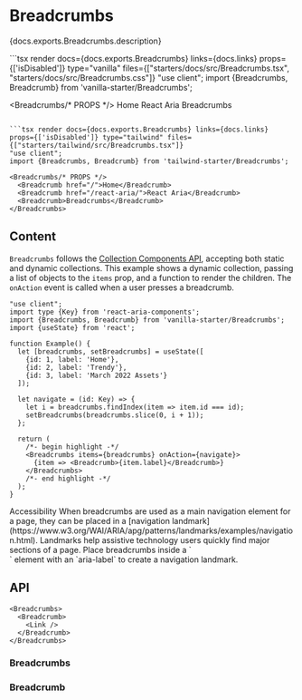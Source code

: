 

# Breadcrumbs

<PageDescription>{docs.exports.Breadcrumbs.description}</PageDescription>

<ExampleSwitcher>
  ```tsx render docs={docs.exports.Breadcrumbs} links={docs.links} props={['isDisabled']} type="vanilla" files={["starters/docs/src/Breadcrumbs.tsx", "starters/docs/src/Breadcrumbs.css"]}
  "use client";
  import {Breadcrumbs, Breadcrumb} from 'vanilla-starter/Breadcrumbs';

  <Breadcrumbs/* PROPS */>
    <Breadcrumb href="/">Home</Breadcrumb>
    <Breadcrumb href="/react-aria/">React Aria</Breadcrumb>
    <Breadcrumb>Breadcrumbs</Breadcrumb>
  </Breadcrumbs>
  ```

  ```tsx render docs={docs.exports.Breadcrumbs} links={docs.links} props={['isDisabled']} type="tailwind" files={["starters/tailwind/src/Breadcrumbs.tsx"]}
  "use client";
  import {Breadcrumbs, Breadcrumb} from 'tailwind-starter/Breadcrumbs';

  <Breadcrumbs/* PROPS */>
    <Breadcrumb href="/">Home</Breadcrumb>
    <Breadcrumb href="/react-aria/">React Aria</Breadcrumb>
    <Breadcrumb>Breadcrumbs</Breadcrumb>
  </Breadcrumbs>
  ```

</ExampleSwitcher>

## Content

`Breadcrumbs` follows the [Collection Components API](collections.html?component=Breadcrumbs), accepting both static and dynamic collections. This example shows a dynamic collection, passing a list of objects to the `items` prop, and a function to render the children. The `onAction` event is called when a user presses a breadcrumb.

```tsx render
"use client";
import type {Key} from 'react-aria-components';
import {Breadcrumbs, Breadcrumb} from 'vanilla-starter/Breadcrumbs';
import {useState} from 'react';

function Example() {
  let [breadcrumbs, setBreadcrumbs] = useState([
    {id: 1, label: 'Home'},
    {id: 2, label: 'Trendy'},
    {id: 3, label: 'March 2022 Assets'}
  ]);

  let navigate = (id: Key) => {
    let i = breadcrumbs.findIndex(item => item.id === id);
    setBreadcrumbs(breadcrumbs.slice(0, i + 1));
  };

  return (
    /*- begin highlight -*/
    <Breadcrumbs items={breadcrumbs} onAction={navigate}>
      {item => <Breadcrumb>{item.label}</Breadcrumb>}
    </Breadcrumbs>
    /*- end highlight -*/
  );
}
```

<InlineAlert variant="notice">
  <Heading>Accessibility</Heading>
  <Content>When breadcrumbs are used as a main navigation element for a page, they can be placed in a [navigation landmark](https://www.w3.org/WAI/ARIA/apg/patterns/landmarks/examples/navigation.html). Landmarks help assistive technology users quickly find major sections of a page. Place breadcrumbs inside a `<nav>` element with an `aria-label` to create a navigation landmark.</Content>
</InlineAlert>

## API

<Anatomy />

```tsx links={{Breadcrumbs: '#breadcrumbs', Breadcrumb: '#breadcrumb', Link: 'Link.html'}}
<Breadcrumbs>
  <Breadcrumb>
    <Link />
  </Breadcrumb>
</Breadcrumbs>
```

### Breadcrumbs

<PropTable component={docs.exports.Breadcrumbs} links={docs.links} />

### Breadcrumb

<PropTable component={docs.exports.Breadcrumb} links={docs.links} />

<StateTable defaultClassName="react-aria-Breadcrumb" properties={docs.exports.BreadcrumbRenderProps.properties} />
